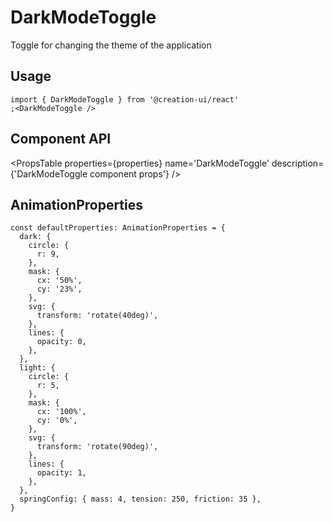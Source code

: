 
# DarkModeToggle

Toggle for changing the theme of the application


<PartOfCore />

## Usage

```tsx copy
import { DarkModeToggle } from '@creation-ui/react'
;<DarkModeToggle />
```


<DarkModeToggleExample />

## Component API


<PropsTable
  properties={properties}
  name='DarkModeToggle'
  description={'DarkModeToggle component props'}
/>

## AnimationProperties

```tsx copy
const defaultProperties: AnimationProperties = {
  dark: {
    circle: {
      r: 9,
    },
    mask: {
      cx: '50%',
      cy: '23%',
    },
    svg: {
      transform: 'rotate(40deg)',
    },
    lines: {
      opacity: 0,
    },
  },
  light: {
    circle: {
      r: 5,
    },
    mask: {
      cx: '100%',
      cy: '0%',
    },
    svg: {
      transform: 'rotate(90deg)',
    },
    lines: {
      opacity: 1,
    },
  },
  springConfig: { mass: 4, tension: 250, friction: 35 },
}
```
